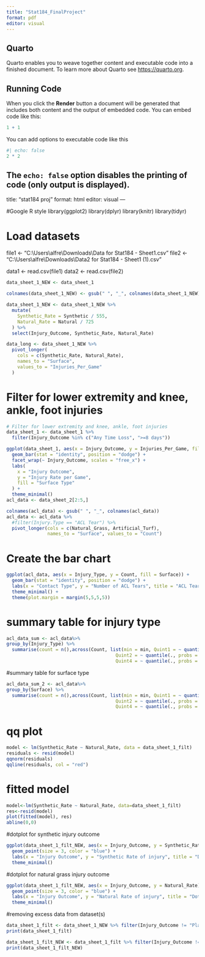 ---
title: "Stat184_FinalProject"
format: pdf
editor: visual
---

## Quarto

Quarto enables you to weave together content and executable code into a finished document. To learn more about Quarto see <https://quarto.org>.

## Running Code

When you click the **Render** button a document will be generated that includes both content and the output of embedded code. You can embed code like this:

```{r}
1 + 1
```

You can add options to executable code like this

```{r}
#| echo: false
2 * 2
```

The `echo: false` option disables the printing of code (only output is displayed).
---
title: "stat184 proj"
format: html
editor: visual
---

#Google R style library(ggplot2) library(dplyr) library(knitr) library(tidyr)

# Load datasets

file1 \<- "C:\\Users\\alfre\\Downloads\\Data for Stat184 - Sheet1.csv" file2 \<- "C:\\Users\\alfre\\Downloads\\Data2 for Stat184 - Sheet1 (1).csv"

data1 \<- read.csv(file1) data2 \<- read.csv(file2)



```{r}
data_sheet_1_NEW <- data_sheet_1 

colnames(data_sheet_1_NEW) <- gsub(" ", "_", colnames(data_sheet_1_NEW))

data_sheet_1_NEW <- data_sheet_1_NEW %>%
  mutate(
    Synthetic_Rate = Synthetic / 555,
    Natural_Rate = Natural / 725
  ) %>%
  select(Injury_Outcome, Synthetic_Rate, Natural_Rate)

data_long <- data_sheet_1_NEW %>%
  pivot_longer(
    cols = c(Synthetic_Rate, Natural_Rate),
    names_to = "Surface",
    values_to = "Injuries_Per_Game"
  )
```



# Filter for lower extremity and knee, ankle, foot injuries

```{r}
# Filter for lower extremity and knee, ankle, foot injuries
data_sheet_1 <- data_sheet_1 %>%
  filter(Injury_Outcome %in% c("Any Time Loss", ">=8 days"))

ggplot(data_sheet_1, aes(x = Injury_Outcome, y = Injuries_Per_Game, fill = Surface)) +
  geom_bar(stat = "identity", position = "dodge") +
  facet_wrap(~ Injury_Outcome, scales = "free_x") +
  labs(
    x = "Injury Outcome",
    y = "Injury Rate per Game",
    fill = "Surface Type"
  ) +
  theme_minimal()
acl_data <- data_sheet_2[2:5,]

colnames(acl_data) <- gsub(" ", "_", colnames(acl_data))
acl_data <- acl_data %>%
  #filter(Injury.Type == "ACL Tear") %>%
  pivot_longer(cols = c(Natural_Grass, Artificial_Turf),
               names_to = "Surface", values_to = "Count")
```


# Create the bar chart

```{r}
ggplot(acl_data, aes(x = Injury_Type, y = Count, fill = Surface)) +
  geom_bar(stat = "identity", position = "dodge") +
  labs(x = "Contact Type", y = "Number of ACL Tears", title = "ACL Tear Comparison by Contact Type") +
  theme_minimal() +
  theme(plot.margin = margin(5,5,5,5))

```

# summary table for injury type

```{r}
acl_data_sum <- acl_data%>%
group_by(Injury_Type) %>%
  summarise(count = n(),across(Count, list(min = min, Quint1 = ~ quantile(., probs = 0.2), median = median,
                                        Quint2 = ~ quantile(., probs = 0.4), Quint3 = ~ quantile(., probs = 0.6),
                                        Quint4 = ~ quantile(., probs = 0.8),max=max,mean=mean, sd = sd)))
```

#summary table for surface type

```{r}
acl_data_sum_2 <- acl_data%>%
group_by(Surface) %>%
  summarise(count = n(),across(Count, list(min = min, Quint1 = ~ quantile(., probs = 0.2), median = median,
                                        Quint2 = ~ quantile(., probs = 0.4), Quint3 = ~ quantile(., probs = 0.6),
                                        Quint4 = ~ quantile(., probs = 0.8),max=max,mean=mean, sd = sd)))
```

# qq plot

```{r}
model <- lm(Synthetic_Rate ~ Natural_Rate, data = data_sheet_1_filt)
residuals <- resid(model)
qqnorm(residuals)
qqline(residuals, col = "red")

```

# fitted model

```{r}
model<-lm(Synthetic_Rate ~ Natural_Rate, data=data_sheet_1_filt)
res<-resid(model)
plot(fitted(model), res)
abline(0,0)
```

#dotplot for synthetic injury outcome
```{r}
ggplot(data_sheet_1_filt_NEW, aes(x = Injury_Outcome, y = Synthetic_Rate)) +
  geom_point(size = 3, color = "blue") +
  labs(x = "Injury Outcome", y = "Synthetic Rate of injury", title = "Dotplot of injury outcome vs synthetic turf") +
  theme_minimal()
```
#dotplot for natural grass injury outcome 
```{r}
ggplot(data_sheet_1_filt_NEW, aes(x = Injury_Outcome, y = Natural_Rate)) +
  geom_point(size = 3, color = "blue") +
  labs(x = "Injury Outcome", y = "Natural Rate of injury", title = "Dotplot of injury outcome vs natural grass") +
  theme_minimal()
```

#removing excess data from dataset(s)
```{r}
data_sheet_1_filt <- data_sheet_1_NEW %>% filter(Injury_Outcome != "Plays")
print(data_sheet_1_filt)
```

```{r}
data_sheet_1_filt_NEW <- data_sheet_1_filt %>% filter(Injury_Outcome != "Games")
print(data_sheet_1_filt_NEW)
```





